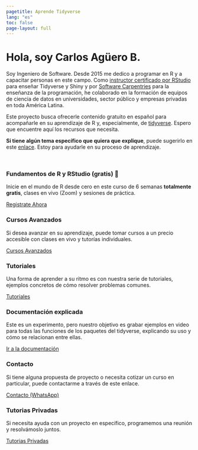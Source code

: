 ```yaml
---
pagetitle: Aprende Tidyverse
lang: "es"
toc: false
page-layout: full
---
```


<h1>Hola, soy <span class="nombre-resaltado">Carlos Agüero B.</span></h1>

Soy Ingeniero de Software. Desde 2015 me dedico a programar en R y a capacitar personas en este campo. Como [instructor certificado por RStudio](https://education.rstudio.com/trainers) para enseñar Tidyverse y Shiny y por [Software Carpentries](https://carpentries.org/community/instructors/) para la enseñanza de la programación, he colaborado en la formación de equipos de ciencia de datos en universidades, sector público y empresas privadas en toda América Latina.

Este proyecto busca ofrecerle contenido gratuito en español para acompañarle en su aprendizaje de R y, especialmente, de [tidyverse](https://www.tidyverse.org/).
Espero que encuentre aquí los recursos que necesita.

**Si tiene algún tema específico que quiera que explique**, puede sugerirlo en este [enlace](). Estoy para ayudarle en su proceso de aprendizaje.

<br>

::: {.grid}

::: {.g-col-12 .g-col-md-7}
<div class="card h-100" id="card-first-color">
<div class="card-body d-flex flex-column">
<h3>Fundamentos de R y RStudio (gratis) 🎁</h3>
<p class="card-text">Inicie en el mundo de R desde cero en este curso de 6 semanas <strong>totalmente gratis</strong>, clases en vivo (Zoom) y sesiones de práctica.</p>
<div style="margin-top: auto;"><a href="courses/fundamentos_R.qmd" class="card-link heading-font">Registrate Ahora</a></div>
</div>
</div>
:::

::: {.g-col-12 .g-col-md-5}
<div class="card h-100" id="card-third-color">
<div class="card-body d-flex flex-column">
<h3>Cursos Avanzados</h3>
<p class="card-text">Si desea avanzar en su aprendizaje, puede tomar cursos a un precio accesible con clases en vivo y tutorías individuales.</p>
<div style="margin-top: auto;"><a href="courses/index.qmd" class="card-link second-color-link heading-font">Cursos Avanzados</a></div>
</div>
</div>
:::

::: {.g-col-12 .g-col-md-6}
<div class="card h-100" id="card-first-color">
<div class="card-body d-flex flex-column">
<h3>Tutoriales</h3>
<p class="card-text">Una forma de aprender a su ritmo es con nuestra serie de tutoriales, ejemplos concretos de cómo resolver problemas comunes.</p>
<div style="margin-top: auto;"><a href="talks.qmd" class="card-link third-color-link heading-font">Tutoriales</a></div>
</div>
</div>
:::

::: {.g-col-12 .g-col-md-6}
<div class="card h-100" id="card-first-color">
<div class="card-body d-flex flex-column">
<h3>Documentación explicada</h3>
<p class="card-text">Este es un experimento, pero nuestro objetivo es grabar ejemplos en video para todas las funciones de los paquetes del tidyverse, explicando su uso y cómo se relacionan entre ellas.</p>
<div style="margin-top: auto;"><a href="packages.qmd" class="card-link second-color-link heading-font">Ir a la documentación</a></div>
</div>
</div>
:::

::: {.g-col-12 .g-col-md-5}
<div class="card h-100" id="card-first-color">
<div class="card-body d-flex flex-column">
<h3>Contacto</h3>
<p class="card-text">Si tiene alguna propuesta de proyecto o necesita cotizar un curso en particular, puede contactarme a través de este enlace.</p>
<div style="margin-top: auto;"><a href="contact.qmd" class="card-link heading-font">Contacto (WhatsApp)</a></div>
</div>
</div>
:::

::: {.g-col-12 .g-col-md-7}
<div class="card h-100" id="card-third-color">
<div class="card-body d-flex flex-column">
<h3>Tutorias Privadas</h3>
<p class="card-text">Si necesita ayuda con un proyecto en específico, programemos una reunión y resolvámoslo juntos.</p>
<div style="margin-top: auto;"><a href="community.qmd" class="card-link third-color-link heading-font">Tutorias Privadas</a></div>
</div>
</div>
:::

:::
